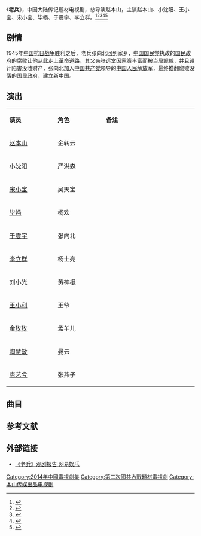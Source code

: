 {{电视节目信息框
| 名称     = 老兵
| 别名     = <!-- {{lang|en| }}  -->
| 图片     = 
| 图说     = 
| 分类     = 都市剧
| 原创者   = 代煜龙
| 导演     = [[赵本山|赵本山]]（总）<br>周家文、丁小雄、崔俊杰、李才（副）
| 监制     = 刘德乐、朱向阳、景志刚、孔令泉、王瑄、任仲伦、刘辉、王世伟、张弛、江红、翟文刚
| 出品人   = 赵本山、卜宇、万克、刘玉平、周之光
| 编剧     = 丁小雄、刘晓伟
| 制作人   = 董力、张彦
| 摄影     = 赵世峰、丘建民、刘爱东、向芳林、谢光祥、费贤超
| 演出     = 赵本山<br>小沈阳<br>王小宝<br>宋小宝<br>毕畅<br>于震宇<br>李立群
| 配音     =
| 旁白     = 
| 主题曲   = 
| 片尾曲   = 
| 插曲     = 
| 地区     = {{CHNML}}
| 语言     = 普通话
| 集数     = 66集
| 每集长   = 45分钟
| 制作公司 = 本山传媒有限公司、千乘影视股份有限公司
| 首播地区 =  {{CHNML}}
| 电视网   = [[辽宁卫视|辽宁卫视]]、[[江苏卫视|江苏卫视]]、[[天津卫视|天津卫视]]、[[黑龙江卫视|黑龙江卫视]]<ref name="fish"/>
| 开始     = 2014年2月27日
| 结束     = 2014年
| 先于     = 
| 后于     = 
| 相关剧集 = 
| 官方网站 = 
}}
《'''老兵'''》，中国大陆传记题材电视剧，总导演赵本山，主演赵本山、小沈阳、王小宝、宋小宝、毕畅、于震宇、李立群。<ref name="fish">{{cite web |url=http://www.hunantv.com/c/20140323/102059306.html |title=《老兵》今晚收官 赵本山成爱徒“精神领路人” |accessdate=2014-04-13 |date=2014-03-23 |work=湖南卫视 |archive-date=2015-09-24 |archive-url=https://web.archive.org/web/20150924042327/http://www.hunantv.com/c/20140323/102059306.html |dead-url=no }}</ref><ref>{{cite web |url= http://ent.people.com.cn/n/2014/0320/c1012-24693340.html|title=赵本山《老兵》启用新人遭质疑 于振宇感叹压力大 |date=2014-03-20 |accessdate=2014-04-13 |work=人民网}}</ref><ref>{{cite web |url=http://news.163.com/14/0312/13/9N520OAL00014AEE.html |title=网友批赵本山《老兵》是“东北乱炖” 谍战戏仍充斥东北味(组图) |date=2014-03-12 |accessdate=2014-04-13 |work=网易 |archive-url=https://web.archive.org/web/20140413150348/http://news.163.com/14/0312/13/9N520OAL00014AEE.html |archive-date=2014-04-13 |dead-url=yes }}</ref><ref>{{cite web|url=http://www.sd.xinhuanet.com/news/2014-03/14/c_119771937.htm|title=赵本山《老兵》从喜剧集体转型正剧 收视差强人意|accessdate=2014-04-13|date=2014-03-14|work=新华网|deadurl=yes|archiveurl=https://web.archive.org/web/20160304210848/http://www.sd.xinhuanet.com/news/2014-03/14/c_119771937.htm|archivedate=2016-03-04}}</ref><ref>{{cite web |url=http://ent.people.com.cn/n/2014/0318/c1012-24663101.html |title=赵本山也玩"三角恋" 《老兵》不忘痴情虐恋 |accessdate=2014-04-13 |date=2014-03-18 |work=人民网 |archive-date=2014-03-22 |archive-url=https://web.archive.org/web/20140322000044/http://ent.people.com.cn/n/2014/0318/c1012-24663101.html |dead-url=no }}</ref>

==剧情==
1945年[[中国抗日战争|中国抗日战争]]胜利之后，老兵张向北回到家乡，[[中國國民黨|中国国民党]]执政的[[國民政府|国民政府]]的[[腐败|腐败]]让他从此走上革命道路，其父亲张远堂因家资丰富而被当局觊觎，并且设计陷害没收财产，张向北加入[[中国共产党|中国共产党]]领导的[[中国人民解放军|中国人民解放军]]，最终推翻腐败没落的国民政府，建立新中国。

== 演出 ==
{|class="wikitable" width="20%"
|- style="background:cornflowerblue; color:white" align=center
|style="width:5%"|'''演员'''||style="width:5%"|'''角色'''||style="width:10%"|'''备注'''
|-
| [[赵本山|赵本山]] || 金转云 || 
|-
| [[小沈阳|小沈阳]] || 严洪森 || 
|- 
| [[宋小宝|宋小宝]] || 吴天宝 || 
|- 
| [[毕畅|毕畅]] || 杨欢 || 
|-
| [[于震宇|于震宇]] || 张向北 || 
|-
| [[李立群|李立群]] || 杨士亮 || 
|-
| 刘小光 || 黄神棍 || 
|- 
| [[王小利|王小利]] || 王爷 || 
|- 
| [[金玫玫|金玫玫]] || 孟羊儿 || 
|-
| [[陶慧敏|陶慧敏]] || 曼云 || 
|-
| [[唐艺兮|唐艺兮]] || 张燕子 || 
|}

==曲目==
{{Track listing
| collapsed        = no
| total_length     = 
| all_writing      = 
| all_lyrics       = 
| all_music        = 
| arranger_credits = 
| extra_column     = 歌手
| title1           = 《好男儿》
| note1            = 主题曲
| lyrics1          = 
| music1           = 
| extra1           = [[小沈阳|小沈阳]]
| length1          = 
| title2           = 《我的兄弟》
| note2            = 片尾曲
| lyrics2          = 
| music2           = 
| extra2           = [[汤潮|汤潮]]
| length2          = 
| title3           = 《你是武松我是虎》
| note3            = 插曲
| lyrics3          = 
| music3           = 
| extra3           = 汤潮
| length3          = 
| title4           = 《谁让我爱上你》
| note4            = 插曲
| lyrics4          = 
| music4           = 
| extra4           = 汤潮
| length4          = 
}}

==参考文献==
{{reflist}}
== 外部链接 ==
* [http://ent.163.com/14/0319/11/9NMQU1JA00034R94.html   《老兵》观剧报告 网易娱乐] {{Wayback|url=http://ent.163.com/14/0319/11/9NMQU1JA00034R94.html |date=20160305030535 }}
{{江苏卫视电视剧}}
{{DEFAULTSORT:Lao老兵}}
[[Category:2014年中國電視劇集|Category:2014年中國電視劇集]]
[[Category:第二次國共內戰題材電視劇|Category:第二次國共內戰題材電視劇]]
[[Category:本山传媒出品电视剧|Category:本山传媒出品电视剧]]